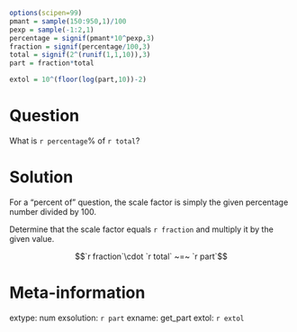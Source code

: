 ```r
options(scipen=99)
pmant = sample(150:950,1)/100
pexp = sample(-1:2,1)
percentage = signif(pmant*10^pexp,3)
fraction = signif(percentage/100,3)
total = signif(2^(runif(1,1,10)),3)
part = fraction*total

extol = 10^(floor(log(part,10))-2)

```

Question
========

What is `r percentage`% of `r total`?


Solution
========

For a "percent of" question, the scale factor is simply the given percentage number divided by 100.

Determine that the scale factor equals `r fraction` and multiply it by the given value.

$$`r fraction`\cdot `r total` ~=~ `r part`$$


Meta-information
============
extype: num
exsolution: `r part`
exname: get_part
extol: `r extol`